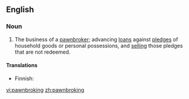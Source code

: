 ==English==

===Noun===
{{en-noun|-}}

# The business of a [[pawnbroker]]; advancing [[loan]]s against [[pledge]]s of household goods or personal possessions, and [[selling]] those pledges that are not redeemed.

====Translations====
{{top}}
* Finnish: {{t|fi|panttilainaus}}
{{mid}}
{{bottom}}

[[vi:pawnbroking]]
[[zh:pawnbroking]]